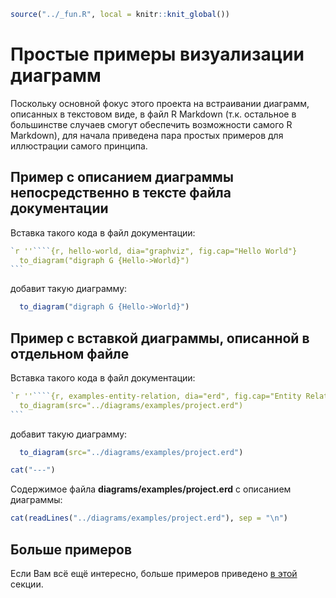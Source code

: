 ```r
source("../_fun.R", local = knitr::knit_global())
```

# Простые примеры визуализации диаграмм

Поскольку основной фокус этого проекта на встраивании диаграмм, описанных в текстовом виде,
в файл R Markdown (т.к. остальное в большинстве случаев смогут обеспечить возможности самого R Markdown),
для начала приведена пара простых примеров для иллюстрации самого принципа.

## Пример с описанием диаграммы непосредственно в тексте файла документации

Вставка такого кода в файл документации:

````R
`r ''````{r, hello-world, dia="graphviz", fig.cap="Hello World"}
  to_diagram("digraph G {Hello->World}")
```
````

добавит такую диаграмму:

```r
  to_diagram("digraph G {Hello->World}")
```

\newpage

## Пример с вставкой диаграммы, описанной в отдельном файле

Вставка такого кода в файл документации:

<!-- TODO: use tidy for code blocks -->

\small

`````R
`r ''````{r, examples-entity-relation, dia="erd", fig.cap="Entity Relation"}
  to_diagram(src="../diagrams/examples/project.erd")
```
`````

\normalsize

добавит такую диаграмму:

```r
  to_diagram(src="../diagrams/examples/project.erd")
```

<!-- Since there is no pages on HTML output - put a dashline -->

```r
cat("---")
```

\newpage

Содержимое файла **diagrams/examples/project.erd** с описанием диаграммы:
```r
cat(readLines("../diagrams/examples/project.erd"), sep = "\n")
```

## Больше примеров

Если Вам всё ещё интересно, больше примеров приведено [в этой](#examples-kroki) секции.
